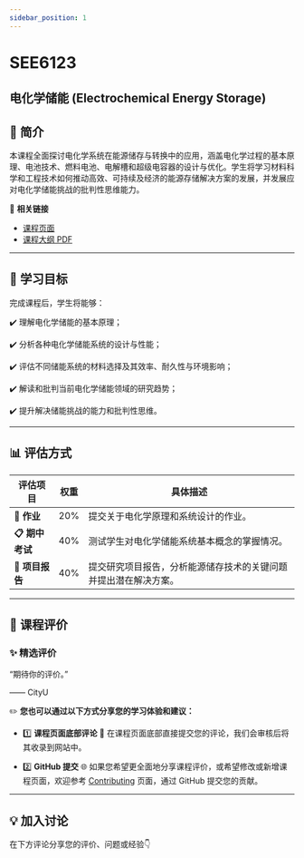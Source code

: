 ```yaml
---
sidebar_position: 1
---
```


# SEE6123
## 电化学储能 (Electrochemical Energy Storage)

## **📘 简介**
本课程全面探讨电化学系统在能源储存与转换中的应用，涵盖电化学过程的基本原理、电池技术、燃料电池、电解槽和超级电容器的设计与优化。学生将学习材料科学和工程技术如何推动高效、可持续及经济的能源存储解决方案的发展，并发展应对电化学储能挑战的批判性思维能力。

🔗 **相关链接**
- [课程页面](https://www.cityu.edu.hk/catalogue/pg/202425/course/SEE6123.htm)
- [课程大纲 PDF](https://www.cityu.edu.hk/catalogue/pg/202425/course/SEE6123.pdf)

---

## **🎯 学习目标**

完成课程后，学生将能够：

✔️ 理解电化学储能的基本原理；

✔️ 分析各种电化学储能系统的设计与性能；

✔️ 评估不同储能系统的材料选择及其效率、耐久性与环境影响；

✔️ 解读和批判当前电化学储能领域的研究趋势；

✔️ 提升解决储能挑战的能力和批判性思维。

---

## **📊 评估方式**

| **评估项目**          | **权重** | **具体描述**                                                                                       |
|----------------------|---------|---------------------------------------------------------------------------------------------------|
| **📂 作业**          | 20%     | 提交关于电化学原理和系统设计的作业。                                                                     |
| **📋 期中考试**       | 40%     | 测试学生对电化学储能系统基本概念的掌握情况。                                                               |
| **📂 项目报告**       | 40%     | 提交研究项目报告，分析能源储存技术的关键问题并提出潜在解决方案。                                               |

---

## **💬 课程评价**

### ✨ **精选评价**
<div className={commentStyles.commentBox}>
    <p className={commentStyles.commentText}>
        “期待你的评价。”
    </p>
    <p className={commentStyles.commentAuthor}>—— CityU</p>
</div>

✏️ **您也可以通过以下方式分享您的学习体验和建议：**

- 1️⃣ **课程页面底部评论**
💬 在课程页面底部直接提交您的评论，我们会审核后将其收录到网站中。

- 2️⃣ **GitHub 提交**
🌐 如果您希望更全面地分享课程评价，或希望修改或新增课程页面，欢迎参考 [Contributing](/contributing) 页面，通过 GitHub 提交您的贡献。

---

## **💡 加入讨论**

在下方评论分享您的评价、问题或经验👇
<Utterances />
